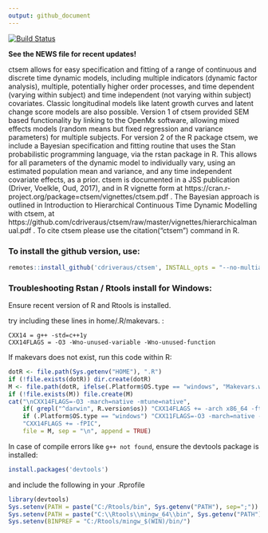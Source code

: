 ```yaml
---
output: github_document
---
```


<!-- README.md is generated from README.Rmd. Please edit that file -->

[![Build Status](https://travis-ci.org/cdriveraus/ctsem.svg?branch=master)](https://travis-ci.org/cdriveraus/ctsem)

**See the NEWS file for recent updates!**

ctsem allows for easy specification and fitting of a range of continuous and discrete time dynamic models, including multiple indicators (dynamic factor analysis), multiple, potentially higher order processes, and time dependent (varying within subject) and time independent (not varying within subject) covariates. Classic longitudinal models like latent growth curves and latent change score models are also possible.  Version 1 of ctsem provided SEM based functionality by linking to the OpenMx software, allowing mixed effects models (random means but fixed regression and variance parameters) for multiple subjects. For version 2 of the R package ctsem, we include a Bayesian specification and fitting routine that uses the Stan probabilistic programming language, via the rstan package in R. This allows for all parameters of the dynamic model to individually vary, using an estimated population mean and variance, and any time independent covariate effects, as a prior. ctsem is documented in a JSS publication (Driver, Voelkle, Oud, 2017), and in R vignette form at https://cran.r-project.org/package=ctsem/vignettes/ctsem.pdf . The Bayesian approach is outlined in Introduction to Hierarchical Continuous Time Dynamic Modelling with ctsem, at https://github.com/cdriveraus/ctsem/raw/master/vignettes/hierarchicalmanual.pdf . To cite ctsem please use the citation("ctsem") command in R.

### To install the github version, use:
```r
remotes::install_github('cdriveraus/ctsem', INSTALL_opts = "--no-multiarch", dependencies = c("Depends", "Imports"))
```


### Troubleshooting Rstan / Rtools install for Windows:

Ensure recent version of R and Rtools is installed.

try including these lines in home/.R/makevars. :

```
CXX14 = g++ -std=c++1y
CXX14FLAGS = -O3 -Wno-unused-variable -Wno-unused-function
```

If makevars does not exist, run this code within R:

```r
dotR <- file.path(Sys.getenv("HOME"), ".R")
if (!file.exists(dotR)) dir.create(dotR)
M <- file.path(dotR, ifelse(.Platform$OS.type == "windows", "Makevars.win", "Makevars"))
if (!file.exists(M)) file.create(M)
cat("\nCXX14FLAGS=-O3 -march=native -mtune=native",
    if( grepl("^darwin", R.version$os)) "CXX14FLAGS += -arch x86_64 -ftemplate-depth-256" else
    if (.Platform$OS.type == "windows") "CXX11FLAGS=-O3 -march=native -mtune=native" else
    "CXX14FLAGS += -fPIC",
    file = M, sep = "\n", append = TRUE)
```

In case of compile errors like `g++ not found`, ensure the devtools package is installed:

```r
install.packages('devtools')
```

and include the following in your .Rprofile

```r
library(devtools)
Sys.setenv(PATH = paste("C:/Rtools/bin", Sys.getenv("PATH"), sep=";"))
Sys.setenv(PATH = paste("C:\\Rtools\\mingw_64\\bin", Sys.getenv("PATH"), sep=";"))
Sys.setenv(BINPREF = "C:/Rtools/mingw_$(WIN)/bin/")
```
